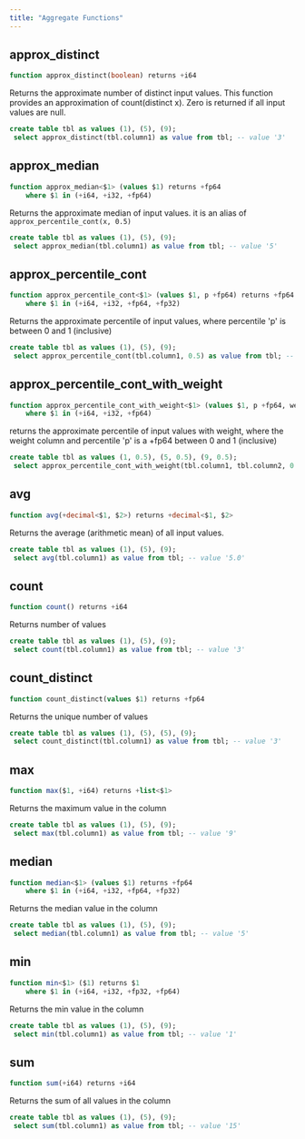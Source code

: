 ```yaml
---
title: "Aggregate Functions"
---
```


## approx_distinct
```sql
function approx_distinct(boolean) returns +i64
```
Returns the approximate number of distinct input values. This function provides
an approximation of count(distinct x). Zero is returned if all input values are
null.

```sql example.sql
create table tbl as values (1), (5), (9); 
 select approx_distinct(tbl.column1) as value from tbl; -- value '3' 
```
## approx_median
```sql
function approx_median<$1> (values $1) returns +fp64
	where $1 in (+i64, +i32, +fp64)
```
Returns the approximate median of input values. it is an alias of
`approx_percentile_cont(x, 0.5)`

```sql example.sql
create table tbl as values (1), (5), (9); 
 select approx_median(tbl.column1) as value from tbl; -- value '5' 
```
## approx_percentile_cont
```sql
function approx_percentile_cont<$1> (values $1, p +fp64) returns +fp64
	where $1 in (+i64, +i32, +fp64, +fp32)
```
Returns the approximate percentile of input values, where percentile 'p' is
between 0 and 1 (inclusive)

```sql example.sql
create table tbl as values (1), (5), (9); 
 select approx_percentile_cont(tbl.column1, 0.5) as value from tbl; -- value '5' 
```
## approx_percentile_cont_with_weight
```sql
function approx_percentile_cont_with_weight<$1> (values $1, p +fp64, weight +fp32) returns +fp64
	where $1 in (+i64, +i32, +fp64)
```
returns the approximate percentile of input values with weight, where the weight
column and percentile 'p' is a +fp64 between 0 and 1 (inclusive)

```sql example.sql
create table tbl as values (1, 0.5), (5, 0.5), (9, 0.5); 
 select approx_percentile_cont_with_weight(tbl.column1, tbl.column2, 0.5) as value from tbl; -- value '7' 
```
## avg
```sql
function avg(+decimal<$1, $2>) returns +decimal<$1, $2>
```
Returns the average (arithmetic mean) of all input values.

```sql example.sql
create table tbl as values (1), (5), (9); 
 select avg(tbl.column1) as value from tbl; -- value '5.0' 
```
## count
```sql
function count() returns +i64
```
Returns number of values

```sql example.sql
create table tbl as values (1), (5), (9); 
 select count(tbl.column1) as value from tbl; -- value '3' 
```
## count_distinct
```sql
function count_distinct(values $1) returns +fp64
```
Returns the unique number of values

```sql example.sql
create table tbl as values (1), (5), (5), (9); 
 select count_distinct(tbl.column1) as value from tbl; -- value '3' 
```
## max
```sql
function max($1, +i64) returns +list<$1>
```
Returns the maximum value in the column

```sql example.sql
create table tbl as values (1), (5), (9); 
 select max(tbl.column1) as value from tbl; -- value '9' 
```
## median
```sql
function median<$1> (values $1) returns +fp64
	where $1 in (+i64, +i32, +fp64, +fp32)
```
Returns the median value in the column

```sql example.sql
create table tbl as values (1), (5), (9); 
 select median(tbl.column1) as value from tbl; -- value '5' 
```
## min
```sql
function min<$1> ($1) returns $1
	where $1 in (+i64, +i32, +fp32, +fp64)
```
Returns the min value in the column

```sql example.sql
create table tbl as values (1), (5), (9); 
 select min(tbl.column1) as value from tbl; -- value '1' 
```
## sum
```sql
function sum(+i64) returns +i64
```
Returns the sum of all values in the column

```sql example.sql
create table tbl as values (1), (5), (9); 
 select sum(tbl.column1) as value from tbl; -- value '15' 
```

